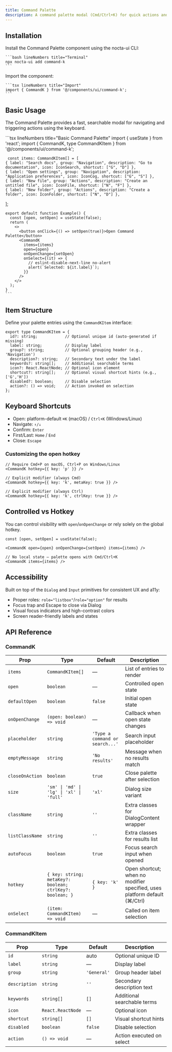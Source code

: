 ```yaml
---
title: Command Palette
description: A command palette modal (Cmd/Ctrl+K) for quick actions and navigation with search, grouping, and full keyboard accessibility
---
```



## Installation

<Steps>
  <Step>
    Install the Command Palette component using the nocta-ui CLI:

    ```bash lineNumbers title="Terminal"
    npx nocta-ui add command-k
    ```
  </Step>
  <Step>
    Import the component:

    ```tsx lineNumbers title="Import"
    import { CommandK } from '@/components/ui/command-k';
    ```
  </Step>
</Steps>

## Basic Usage

The Command Palette provides a fast, searchable modal for navigating and triggering actions using the keyboard.

<DocsTabs defaultValue="preview">
  <DocsTab value="preview" lineNumbers title="Preview">
    <BasicCommandKDemo />
  </DocsTab>
  <DocsTab value="code" lineNumbers title="Code">
    ```tsx lineNumbers title="Basic Command Palette"
    import { useState } from 'react';
    import { CommandK, type CommandKItem } from '@/components/ui/command-k';

     const items: CommandKItem[] = [
    { label: "Search docs", group: "Navigation", description: "Go to documentation", icon: IconSearch, shortcut: ["G", "D"] },
    { label: "Open settings", group: "Navigation", description: "Application preferences", icon: IconCog, shortcut: ["G", "S"] },
    { label: "New file", group: "Actions", description: "Create an untitled file", icon: IconFile, shortcut: ["N", "F"] },
    { label: "New folder", group: "Actions", description: "Create a folder", icon: IconFolder, shortcut: ["N", "D"] },
  ];

    export default function Example() {
      const [open, setOpen] = useState(false);
      return (
        <>
          <button onClick={() => setOpen(true)}>Open Command Palette</button>
          <CommandK
            items={items}
            open={open}
            onOpenChange={setOpen}
            onSelect={(it) => {
              // eslint-disable-next-line no-alert
              alert(`Selected: ${it.label}`);
            }}
          />
        </>
      );
    }
    ```
  </DocsTab>
</DocsTabs>

## Item Structure

Define your palette entries using the `CommandKItem` interface:

```tsx lineNumbers title="CommandKItem"
export type CommandKItem = {
  id?: string;            // Optional unique id (auto-generated if missing)
  label: string;          // Display label
  group?: string;         // Optional grouping header (e.g., 'Navigation')
  description?: string;   // Secondary text under the label
  keywords?: string[];    // Additional searchable terms
  icon?: React.ReactNode; // Optional icon element
  shortcut?: string[];    // Optional visual shortcut hints (e.g., ['G','H'])
  disabled?: boolean;     // Disable selection
  action?: () => void;    // Action invoked on selection
};
```

## Keyboard Shortcuts

- Open: platform-default `⌘K` (macOS) / `Ctrl+K` (Windows/Linux)
- Navigate: `↑/↓`
- Confirm: `Enter`
- First/Last: `Home` / `End`
- Close: `Escape`

### Customizing the open hotkey

```tsx lineNumbers title="Custom Hotkey"
// Require Cmd+P on macOS, Ctrl+P on Windows/Linux
<CommandK hotkey={{ key: 'p' }} />

// Explicit modifier (always Cmd)
<CommandK hotkey={{ key: 'k', metaKey: true }} />

// Explicit modifier (always Ctrl)
<CommandK hotkey={{ key: 'k', ctrlKey: true }} />
```

## Controlled vs Hotkey

You can control visibility with `open`/`onOpenChange` or rely solely on the global hotkey.

```tsx lineNumbers title="Controlled"
const [open, setOpen] = useState(false);

<CommandK open={open} onOpenChange={setOpen} items={items} />
```

```tsx lineNumbers title="Hotkey Only"
// No local state — palette opens with Cmd/Ctrl+K
<CommandK items={items} />
```

## Accessibility

Built on top of the `Dialog` and `Input` primitives for consistent UX and a11y:

- Proper roles: `role="listbox"`/`role="option"` for results
- Focus trap and Escape to close via Dialog
- Visual focus indicators and high-contrast colors
- Screen reader-friendly labels and states

## API Reference

### CommandK

| Prop | Type | Default | Description |
|------|------|---------|-------------|
| `items` | `CommandKItem[]` | — | List of entries to render |
| `open` | `boolean` | — | Controlled open state |
| `defaultOpen` | `boolean` | `false` | Initial open state |
| `onOpenChange` | `(open: boolean) => void` | — | Callback when open state changes |
| `placeholder` | `string` | `'Type a command or search...'` | Search input placeholder |
| `emptyMessage` | `string` | `'No results'` | Message when no results match |
| `closeOnAction` | `boolean` | `true` | Close palette after selection |
| `size` | `'sm' \| 'md' \| 'lg' \| 'xl' \| 'full'` | `'xl'` | Dialog size variant |
| `className` | `string` | `''` | Extra classes for DialogContent wrapper |
| `listClassName` | `string` | `''` | Extra classes for results list |
| `autoFocus` | `boolean` | `true` | Focus search input when opened |
| `hotkey` | `{ key: string; metaKey?: boolean; ctrlKey?: boolean; }` | `{ key: 'k' }` | Open shortcut; when no modifier specified, uses platform default (⌘/Ctrl) |
| `onSelect` | `(item: CommandKItem) => void` | — | Called on item selection |

### CommandKItem

| Prop | Type | Default | Description |
|------|------|---------|-------------|
| `id` | `string` | auto | Optional unique ID |
| `label` | `string` | — | Display label |
| `group` | `string` | `'General'` | Group header label |
| `description` | `string` | `''` | Secondary description text |
| `keywords` | `string[]` | `[]` | Additional searchable terms |
| `icon` | `React.ReactNode` | — | Optional icon |
| `shortcut` | `string[]` | `[]` | Visual shortcut hints |
| `disabled` | `boolean` | `false` | Disable selection |
| `action` | `() => void` | — | Action executed on select |

